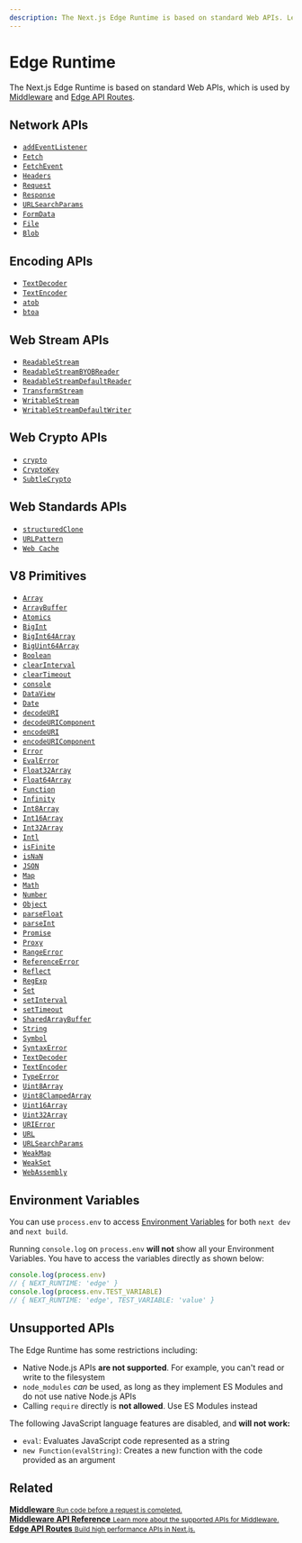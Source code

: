 ```yaml
---
description: The Next.js Edge Runtime is based on standard Web APIs. Learn more about the supported APIs available.
---
```


# Edge Runtime

The Next.js Edge Runtime is based on standard Web APIs, which is used by [Middleware](/docs/middleware.md) and [Edge API Routes](/docs/api-routes/edge-api-routes.md).

## Network APIs

- [`addEventListener`](https://developer.mozilla.org/en-US/docs/Web/API/EventTarget/addEventListener)
- [`Fetch`](https://developer.mozilla.org/en-US/docs/Web/API/Fetch_API)
- [`FetchEvent`](https://developer.mozilla.org/en-US/docs/Web/API/FetchEvent)
- [`Headers`](https://developer.mozilla.org/en-US/docs/Web/API/Headers)
- [`Request`](https://developer.mozilla.org/en-US/docs/Web/API/Request)
- [`Response`](https://developer.mozilla.org/en-US/docs/Web/API/Response)
- [`URLSearchParams`](https://developer.mozilla.org/en-US/docs/Web/API/URLSearchParams)
- [`FormData`](https://developer.mozilla.org/en-US/docs/Web/API/FormData)
- [`File`](https://developer.mozilla.org/en-US/docs/Web/API/File)
- [`Blob`](https://developer.mozilla.org/en-US/docs/Web/API/Blob)

## Encoding APIs

- [`TextDecoder`](https://developer.mozilla.org/en-US/docs/Web/API/TextDecoder)
- [`TextEncoder`](https://developer.mozilla.org/en-US/docs/Web/API/TextEncoder)
- [`atob`](https://developer.mozilla.org/en-US/docs/Web/API/WindowBase64/atob)
- [`btoa`](https://developer.mozilla.org/en-US/docs/Web/API/WindowBase64/btoa)

## Web Stream APIs

- [`ReadableStream`](https://developer.mozilla.org/en-US/docs/Web/API/ReadableStream)
- [`ReadableStreamBYOBReader`](https://developer.mozilla.org/en-US/docs/Web/API/ReadableStreamBYOBReader)
- [`ReadableStreamDefaultReader`](https://developer.mozilla.org/en-US/docs/Web/API/ReadableStreamDefaultReader)
- [`TransformStream`](https://developer.mozilla.org/en-US/docs/Web/API/TransformStream)
- [`WritableStream`](https://developer.mozilla.org/en-US/docs/Web/API/WritableStream)
- [`WritableStreamDefaultWriter`](https://developer.mozilla.org/en-US/docs/Web/API/WritableStreamDefaultWriter)

## Web Crypto APIs

- [`crypto`](https://developer.mozilla.org/en-US/docs/Web/API/Web_Crypto_API)
- [`CryptoKey`](https://developer.mozilla.org/en-US/docs/Web/API/CryptoKey)
- [`SubtleCrypto`](https://developer.mozilla.org/en-US/docs/Web/API/SubtleCrypto)

## Web Standards APIs

- [`structuredClone`](https://developer.mozilla.org/en-US/docs/Web/API/Web_Workers_API/Structured_clone_algorithm)
- [`URLPattern`](https://developer.mozilla.org/en-US/docs/Web/API/URLPattern)
- [`Web Cache`](https://developer.mozilla.org/en-US/docs/Web/API/Cache)

## V8 Primitives

- [`Array`](https://developer.mozilla.org/en-US/docs/Web/JavaScript/Reference/Global_Objects/Array)
- [`ArrayBuffer`](https://developer.mozilla.org/en-US/docs/Web/JavaScript/Reference/Global_Objects/ArrayBuffer)
- [`Atomics`](https://developer.mozilla.org/en-US/docs/Web/JavaScript/Reference/Global_Objects/Atomics)
- [`BigInt`](https://developer.mozilla.org/en-US/docs/Web/JavaScript/Reference/Global_Objects/BigInt)
- [`BigInt64Array`](https://developer.mozilla.org/en-US/docs/Web/JavaScript/Reference/Global_Objects/BigInt64Array)
- [`BigUint64Array`](https://developer.mozilla.org/en-US/docs/Web/JavaScript/Reference/Global_Objects/BigUint64Array)
- [`Boolean`](https://developer.mozilla.org/en-US/docs/Web/JavaScript/Reference/Global_Objects/Boolean)
- [`clearInterval`](https://developer.mozilla.org/en-US/docs/Web/API/WindowTimers/clearInterval)
- [`clearTimeout`](https://developer.mozilla.org/en-US/docs/Web/API/WindowTimers/clearTimeout)
- [`console`](https://developer.mozilla.org/en-US/docs/Web/API/Console)
- [`DataView`](https://developer.mozilla.org/en-US/docs/Web/JavaScript/Reference/Global_Objects/DataView)
- [`Date`](https://developer.mozilla.org/en-US/docs/Web/JavaScript/Reference/Global_Objects/Date)
- [`decodeURI`](https://developer.mozilla.org/en-US/docs/Web/JavaScript/Reference/Global_Objects/decodeURI)
- [`decodeURIComponent`](https://developer.mozilla.org/en-US/docs/Web/JavaScript/Reference/Global_Objects/decodeURIComponent)
- [`encodeURI`](https://developer.mozilla.org/en-US/docs/Web/JavaScript/Reference/Global_Objects/encodeURI)
- [`encodeURIComponent`](https://developer.mozilla.org/en-US/docs/Web/JavaScript/Reference/Global_Objects/encodeURIComponent)
- [`Error`](https://developer.mozilla.org/en-US/docs/Web/JavaScript/Reference/Global_Objects/Error)
- [`EvalError`](https://developer.mozilla.org/en-US/docs/Web/JavaScript/Reference/Global_Objects/EvalError)
- [`Float32Array`](https://developer.mozilla.org/en-US/docs/Web/JavaScript/Reference/Global_Objects/Float32Array)
- [`Float64Array`](https://developer.mozilla.org/en-US/docs/Web/JavaScript/Reference/Global_Objects/Float64Array)
- [`Function`](https://developer.mozilla.org/en-US/docs/Web/JavaScript/Reference/Global_Objects/Function)
- [`Infinity`](https://developer.mozilla.org/en-US/docs/Web/JavaScript/Reference/Global_Objects/Infinity)
- [`Int8Array`](https://developer.mozilla.org/en-US/docs/Web/JavaScript/Reference/Global_Objects/Int8Array)
- [`Int16Array`](https://developer.mozilla.org/en-US/docs/Web/JavaScript/Reference/Global_Objects/Int16Array)
- [`Int32Array`](https://developer.mozilla.org/en-US/docs/Web/JavaScript/Reference/Global_Objects/Int32Array)
- [`Intl`](https://developer.mozilla.org/en-US/docs/Web/JavaScript/Reference/Global_Objects/Intl)
- [`isFinite`](https://developer.mozilla.org/en-US/docs/Web/JavaScript/Reference/Global_Objects/isFinite)
- [`isNaN`](https://developer.mozilla.org/en-US/docs/Web/JavaScript/Reference/Global_Objects/isNaN)
- [`JSON`](https://developer.mozilla.org/en-US/docs/Web/JavaScript/Reference/Global_Objects/JSON)
- [`Map`](https://developer.mozilla.org/en-US/docs/Web/JavaScript/Reference/Global_Objects/Map)
- [`Math`](https://developer.mozilla.org/en-US/docs/Web/JavaScript/Reference/Global_Objects/Math)
- [`Number`](https://developer.mozilla.org/en-US/docs/Web/JavaScript/Reference/Global_Objects/Number)
- [`Object`](https://developer.mozilla.org/en-US/docs/Web/JavaScript/Reference/Global_Objects/Object)
- [`parseFloat`](https://developer.mozilla.org/en-US/docs/Web/JavaScript/Reference/Global_Objects/parseFloat)
- [`parseInt`](https://developer.mozilla.org/en-US/docs/Web/JavaScript/Reference/Global_Objects/parseInt)
- [`Promise`](https://developer.mozilla.org/en-US/docs/Web/JavaScript/Reference/Global_Objects/Promise)
- [`Proxy`](https://developer.mozilla.org/en-US/docs/Web/JavaScript/Reference/Global_Objects/Proxy)
- [`RangeError`](https://developer.mozilla.org/en-US/docs/Web/JavaScript/Reference/Global_Objects/RangeError)
- [`ReferenceError`](https://developer.mozilla.org/en-US/docs/Web/JavaScript/Reference/Global_Objects/ReferenceError)
- [`Reflect`](https://developer.mozilla.org/en-US/docs/Web/JavaScript/Reference/Global_Objects/Reflect)
- [`RegExp`](https://developer.mozilla.org/en-US/docs/Web/JavaScript/Reference/Global_Objects/RegExp)
- [`Set`](https://developer.mozilla.org/en-US/docs/Web/JavaScript/Reference/Global_Objects/Set)
- [`setInterval`](https://developer.mozilla.org/en-US/docs/Web/API/WindowTimers/setInterval)
- [`setTimeout`](https://developer.mozilla.org/en-US/docs/Web/API/WindowTimers/setTimeout)
- [`SharedArrayBuffer`](https://developer.mozilla.org/en-US/docs/Web/JavaScript/Reference/Global_Objects/SharedArrayBuffer)
- [`String`](https://developer.mozilla.org/en-US/docs/Web/JavaScript/Reference/Global_Objects/String)
- [`Symbol`](https://developer.mozilla.org/en-US/docs/Web/JavaScript/Reference/Global_Objects/Symbol)
- [`SyntaxError`](https://developer.mozilla.org/en-US/docs/Web/JavaScript/Reference/Global_Objects/SyntaxError)
- [`TextDecoder`](https://developer.mozilla.org/en-US/docs/Web/API/TextDecoder)
- [`TextEncoder`](https://developer.mozilla.org/en-US/docs/Web/API/TextEncoder)
- [`TypeError`](https://developer.mozilla.org/en-US/docs/Web/JavaScript/Reference/Global_Objects/TypeError)
- [`Uint8Array`](https://developer.mozilla.org/en-US/docs/Web/JavaScript/Reference/Global_Objects/Uint8Array)
- [`Uint8ClampedArray`](https://developer.mozilla.org/en-US/docs/Web/JavaScript/Reference/Global_Objects/Uint8ClampedArray)
- [`Uint16Array`](https://developer.mozilla.org/en-US/docs/Web/JavaScript/Reference/Global_Objects/Uint16Array)
- [`Uint32Array`](https://developer.mozilla.org/en-US/docs/Web/JavaScript/Reference/Global_Objects/Uint32Array)
- [`URIError`](https://developer.mozilla.org/en-US/docs/Web/JavaScript/Reference/Global_Objects/URIError)
- [`URL`](https://developer.mozilla.org/en-US/docs/Web/API/URL)
- [`URLSearchParams`](https://developer.mozilla.org/en-US/docs/Web/API/URLSearchParams)
- [`WeakMap`](https://developer.mozilla.org/en-US/docs/Web/JavaScript/Reference/Global_Objects/WeakMap)
- [`WeakSet`](https://developer.mozilla.org/en-US/docs/Web/JavaScript/Reference/Global_Objects/WeakSet)
- [`WebAssembly`](https://developer.mozilla.org/en-US/docs/Web/JavaScript/Reference/Global_Objects/WebAssembly)

## Environment Variables

You can use `process.env` to access [Environment Variables](/docs/basic-features/environment-variables.md) for both `next dev` and `next build`.

Running `console.log` on `process.env` **will not** show all your Environment Variables. You have to access the variables directly as shown below:

```javascript
console.log(process.env)
// { NEXT_RUNTIME: 'edge' }
console.log(process.env.TEST_VARIABLE)
// { NEXT_RUNTIME: 'edge', TEST_VARIABLE: 'value' }
```

## Unsupported APIs

The Edge Runtime has some restrictions including:

- Native Node.js APIs **are not supported**. For example, you can't read or write to the filesystem
- `node_modules` _can_ be used, as long as they implement ES Modules and do not use native Node.js APIs
- Calling `require` directly is **not allowed**. Use ES Modules instead

The following JavaScript language features are disabled, and **will not work:**

- `eval`: Evaluates JavaScript code represented as a string
- `new Function(evalString)`: Creates a new function with the code provided as an argument

## Related

<div className="card">
  <a href="/docs/advanced-features/middleware.md">
    <b>Middleware</b>
    <small>Run code before a request is completed.</small>
  </a>
</div>

<div className="card">
  <a href="/docs/api-reference/next/server.md">
    <b>Middleware API Reference</b>
    <small>Learn more about the supported APIs for Middleware.</small>
  </a>
</div>

<div className="card">
  <a href="/docs/api-routes/edge-api-routes.md">
    <b>Edge API Routes</b>
    <small>Build high performance APIs in Next.js. </small>
  </a>
</div>


